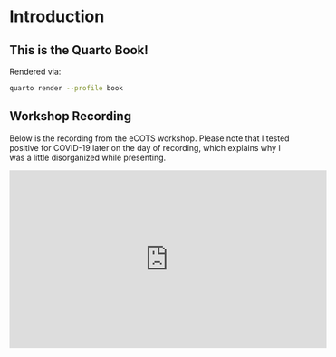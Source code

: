 # Introduction {.unnumbered}

## This is the Quarto Book!

Rendered via:

```sh
quarto render --profile book
```

## Workshop Recording

Below is the recording from the eCOTS workshop. Please note that I tested positive for COVID-19 later on the day of recording, which explains why I was a little disorganized while presenting. 

<iframe width="560" height="315" src="https://www.youtube.com/embed/LikgACUgWgU?si=acsKFt66Yw-Lu3_D" title="Quarto Quorse Notes Webinar Recording" frameborder="0" allow="accelerometer; autoplay; clipboard-write; encrypted-media; gyroscope; picture-in-picture; web-share" referrerpolicy="strict-origin-when-cross-origin" allowfullscreen></iframe>

